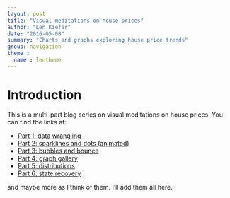 ```yaml
---
layout: post
title: "Visual meditations on house prices"
author: "Len Kiefer"
date: "2016-05-08"
summary: "Charts and graphs exploring house price trends"
group: navigation
theme :
  name : lentheme
---
```

# Introduction

This is a multi-part blog series on visual meditations on house prices.  You can find the links at:

* [Part 1: data wrangling ]({% post_url 2016-05-08-visual-meditations-on-house-prices-part1 %})
* [Part 2: sparklines and dots (animated) ]({% post_url 2016-05-08-visual-meditations-on-house-prices-part2 %})
* [Part 3: bubbles and bounce ]({% post_url 2016-05-10-visual-meditations-on-house-prices-part3 %})
* [Part 4: graph gallery ]({% post_url 2016-05-14-visual-meditations-on-house-prices-part4 %})
* [Part 5: distributions ]({% post_url 2016-08-13-visual-meditations-on-house-prices-part5 %})
* [Part 6: state recovery ]({% post_url 2016-11-03-visual-meditations-on-house-prices-part6 %})

and maybe more as I think of them. I'll add them all here.

